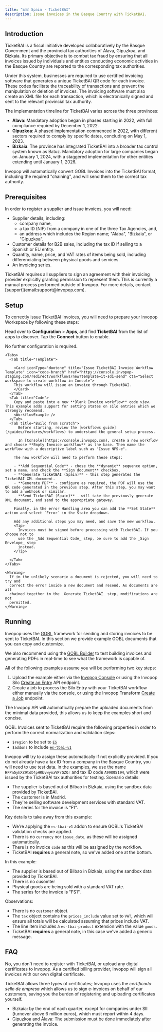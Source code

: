 ```yaml
---
title: "🇪🇸 Spain · TicketBAI"
description: Issue invoices in the Basque Country with TicketBAI.
---
```



## Introduction

TicketBAI is a fiscal initiative developed collaboratively by the Basque Government and the provincial tax authorities of Álava, Gipuzkoa, and Bizkaia. Its primary objective is to combat tax fraud by ensuring that all invoices issued by individuals and entities conducting economic activities in the Basque Country are reported to the corresponding tax authorities.

Under this system, businesses are required to use certified invoicing software that generates a unique TicketBAI QR code for each invoice. These codes facilitate the traceability of transactions and prevent the manipulation or deletion of invoices. The invoicing software must also create an XML file for each transaction, which is electronically signed and sent to the relevant provincial tax authority.

The implementation timeline for TicketBAI varies across the three provinces:

- **Alava**: Mandatory adoption began in phases starting in 2022, with full compliance required by December 1, 2022.
- **Gipuzkoa**: A phased implementation commenced in 2022, with different sectors required to comply by specific dates, concluding on May 1, 2023.
- **Bizkaia**: The province has integrated TicketBAI into a broader tax control system known as Batuz. Mandatory adoption for large companies began on January 1, 2024, with a staggered implementation for other entities extending until January 1, 2026.

Invopop will automatically convert GOBL Invoices into the TicketBAI format, including the required "chaining", and will send them to the correct tax authority.

## Prerequisites

In order to register a supplier and issue invoices, you will need:

- Supplier details, including:
  - company name,
  - a tax ID (NIF) from a company in one of the three Tax Agencies, and,
  - an address which includes the Region name; "Alaba", "Bizkaia", or "Gipuzkoa".
- Customer details for B2B sales, including the tax ID if selling to a Spanish or EU entity.
- Quantity, name, price, and VAT rates of items being sold, including differenciating between physical goods and services.
- An invoicing series.

<Info>
  TicketBAI requires all suppliers to sign an agreement with their invoicing
  provider explicitly granting permission to represent them. This is currently a
  manual process performed outside of Invopop. For more details, contact
  [support](email:support@invopop.com).
</Info>

## Setup

To correctly issue TicketBAI invoices, you will need to prepare your Invopop Workspace by following these steps:
<Steps>
<Step title="Connect the TicketBAI app">

Head over to **Configuration** > **Apps**, and find **TicketBAI** from the list of apps to discover. Tap the **Connect** button to enable.

No further configuration is required.

</Step>

<Step title="Create invoice workflow">


    <Tabs>
      <Tab title="Template">
        
        <Card iconType="duotone" title="Issue TicketBAI Invoice Workflow Template" icon="code-branch" href="https://console.invopop-staging.com/redirect/workflows/new?template=it-sdi-send" cta="Select workspace to create workflow in Console">
        This workflow will issue an invoice through TicketBAI.
        </Card>
      </Tab>
      <Tab title="Code">
        Copy and paste into a new **Blank Invoice workflow** code view. This example adds support for setting states on silo entries which we strongly recomend.
        <WorkflowExample />
      </Tab>
      <Tab title="Build from scratch">
          Before starting, review the [workflows guide](/guides/features/workflows) to understand the general setup process.

          In [Console](https://console.invopop.com), create a new workflow and choose **Empty Invoice workflow** as the base. Then name the workflow with a descriptive label such as "Issue NFS-e".

        The new workflow will need to perform these steps:

        - **Add Sequential Code** - chose the **dynamic** sequence option, set a name, and check the **Sign document** checkbox.
        - **Generate TicketBAI (Spain)** - this step generates the TicketBAI XML document.
        - **Generate PDF** - configure as required, the PDF will use the QR code generated in the previous step. After this step, you may want to add a webhook or similar.
        - **Send TicketBAI (Spain)** - will take the previously generate XML document, and send to the appropriate gateway.

        Finally, in the error Handling area you can add the **Set State** action and select `Error` in the State dropdown.

        Add any additional steps you may need, and save the new workflow.
        <Tip>
          Invoices must be signed before processing with TicketBAI. If you choose not to
          use the _Add Sequential Code_ step, be sure to add the _Sign Envelope_ step
          instead.
        </Tip>

      </Tab>
    </Tabs>

    <Warning>
      If in the unlikely scenario a document is rejected, you will need to try and
      correct the error inside a new document and resend. As documents are all
      chained together in the _Generate TicketBAI_ step, modifications are not
      permitted.
    </Warning>

</Step>

</Steps>

## Running

Invopop uses the [GOBL](https://docs.gobl.org) framework for sending and storing invoices to be sent to TicketBAI. In this section we provide example GOBL documents that you can copy and customize.

We also recommend using the [GOBL Builder](https://build.gobl.org) to test building invoices and generating PDFs in real-time to see what the framework is capable of.

All of the following examples assume you will be performing two key steps:

1. Upload the example either via the [Invopop Console](https://console.invopop.com) or using the Invopop Silo [Create an Entry](/api-ref/silo/entries/create-an-entry-put) API endpoint.
2. Create a job to process the Silo Entry with your TicketBAI workflow either manually via the console, or using the Invopop Transform [Create a Job](/api-ref/transform/jobs/create-a-job-put) endpoint.

The Invopop API will automatically prepare the uploaded documents from the minimal data provided, this allows us to keep the examples short and concise.

GOBL Invoices sent to TicketBAI require the following properties in order to perform the correct normalization and validation steps:

- `$region` to be set to [`ES`](https://docs.gobl.org/regimes/es)
- `$addons` to include [`es-tbai-v1`](https://docs.gobl.org/addons/es-tbai-v1)

Invopop will try to assign these automatically if not explicitly provided.
<Tip>
  If you do not already have a tax ID from a company in the Basque Country, you
  will need to use test data. In the examples, we use the name
  `HFPn5yhXZ9tdD4pHRbvwymaVPrGZQr` and tax ID code `A99805194`, which were
  issued by the TicketBAI tax authorities for testing.
</Tip>
<AccordionGroup>
<Accordion title="B2B Invoice">
Scenario details:

- The supplier is based out of Bilbao in Bizkaia, using the sandbox data provided by TicketBAI.
- The customer is in Madrid.
- They're selling software development services with standard VAT.
- The series for the invoice is "F1".

<B2BInvoice />

Key details to take away from this example:

- We're applying the `es-tbai-v1` addon to ensure GOBL's TicketBAI validation checks are applied.
- There is no `currency` nor `issue_date`, as these will be assigned automatically.
- There is no invoice `code` as this will be assigned by the workflow.
- TicketBAI **requires** a general note, so we've added one at the bottom.

</Accordion>
<Accordion title="B2C Simplified Invoice">
In this example:

- The supplier is based out of Bilbao in Bizkaia, using the sandbox data provided by TicketBAI.
- There is no cusomter
- Physical goods are being sold with a standard VAT rate.
- The series for the invoice is "FS1".

<B2CInvoice />

Observations:

- There is no `customer` object.
- The `tax` object contains the `prices_include` value set to `VAT`, which will ensure all totals will be calculated assuming that prices include VAT.
- The line item includes a `es-tbai-product` extension with the value `goods`.
- TicketBAI **requires** a general note, in this case we've added a generic message.

</Accordion>
</AccordionGroup>


## FAQ
<AccordionGroup>
<Accordion title="Do I need a digital certificate or any registration with TicketBAI?">
No, you don't need to register with TicketBAI, or upload any digital certificates to Invopop. As a certified billing provider, Invopop will sign all invoices with our own digital certificate.

TicketBAI allows three types of certificates; Invopop uses the *certificado sello de empresa* which allows us to sign e-invoices on behalf of our customers, saving you the burden of registering and uploading certificates yourself.
</Accordion>
<Accordion title="What is the deadline for uploading invoices from the time the sale is made?">
- Bizkaia: by the end of each quarter, except for companies under SII (turnover above 6 million euros), which must report within 4 days.
- Gipuzkoa and Álava: The submission must be done immediately after generating the invoice.
</Accordion>
</AccordionGroup>
